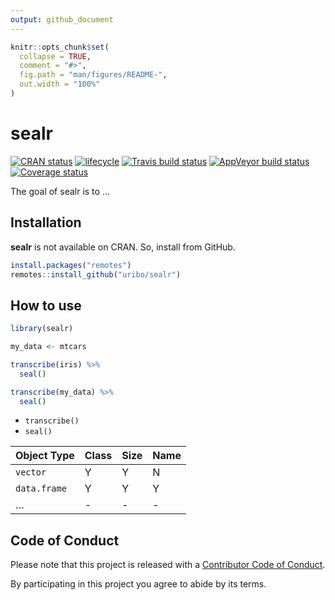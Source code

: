 ```yaml
---
output: github_document
---
```


<!-- README.md is generated from README.Rmd. Please edit that file -->

```r
knitr::opts_chunk$set(
  collapse = TRUE,
  comment = "#>",
  fig.path = "man/figures/README-",
  out.width = "100%"
)
```
# sealr

[![CRAN status](https://www.r-pkg.org/badges/version/sealr)](https://cran.r-project.org/package=sealr) [![lifecycle](https://img.shields.io/badge/lifecycle-experimental-orange.svg)](https://www.tidyverse.org/lifecycle/#experimental) [![Travis build status](https://travis-ci.org/uribo/sealr.svg?branch=master)](https://travis-ci.org/uribo/sealr) [![AppVeyor build status](https://ci.appveyor.com/api/projects/status/github/uribo/sealr?branch=master&svg=true)](https://ci.appveyor.com/project/uribo/sealr) [![Coverage status](https://codecov.io/gh/uribo/sealr/branch/master/graph/badge.svg)](https://codecov.io/github/uribo/sealr?branch=master)

The goal of sealr is to ...

## Installation

**sealr** is not available on CRAN. So, install from GitHub.

```r
install.packages("remotes")
remotes::install_github("uribo/sealr")
```

## How to use

```r
library(sealr)
```

```r
my_data <- mtcars

transcribe(iris) %>% 
  seal()

transcribe(my_data) %>% 
  seal()
```


- `transcribe()`
- `seal()`

| Object Type | Class | Size | Name |
|-------------|-------|------|------|
| `vector`     | Y    | Y    | N    |
| `data.frame` | Y    | Y    | Y    |
| ... | - | - | - |


## Code of Conduct

Please note that this project is released with a [Contributor Code of Conduct](.github/CODE_OF_CONDUCT.md).

By participating in this project you agree to abide by its terms.
